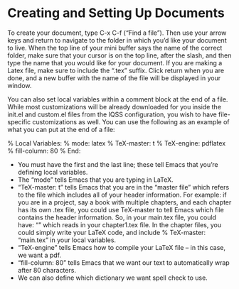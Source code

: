# Creating and Setting Up Documents {.sec-starting}

To create your document, type C-x C-f (“Find a file”). Then use your arrow keys and return to navigate to the folder in which you’d like your document to live. When the top line of your mini buffer says the name of the correct folder, make sure that your cursor is on the top line, after the slash, and then type the name that you would like for your document. If you are making a Latex file, make sure to include the “.tex” suffix. Click return when you are done, and a new buffer with the name of the file will be displayed in your window.

You can also set local variables within a comment block at the end of a file. While most customizations will be already downloaded for you inside the init.el and custom.el files from the IQSS configuration, you wish to have file-specific customizations as well. You can use the following as an example of what you can put at the end of a file:

\% Local Variables:
\% mode: latex
\% TeX-master: t
\% TeX-engine: pdflatex
\% fill-column: 80
\% End:


* You must have the first and the last line; these tell Emacs that you’re defining local variables.
* The “mode” tells Emacs that you are typing in LaTeX. 
* “TeX-master: t” tells Emacs that you are in the “master file” which refers to the file which includes all of your header information. For example: if you are in a project, say a book with multiple chapters, and each chapter has its own .tex file, you could use TeX-master to tell Emacs which file contains the header information. So, in your main.tex file, you could have: “\input{chapters/chapter1.tex}” which reads in your chapter1.tex file. In the chapter files, you could simply write your LaTeX code, and include % TeX-master: “main.tex” in your local variables.
* “TeX-engine” tells Emacs how to compile your LaTeX file – in this case, we want a pdf.
* “fill-column: 80” tells Emacs that we want our text to automatically wrap after 80 characters.
* We can also define which dictionary we want spell check to use.

